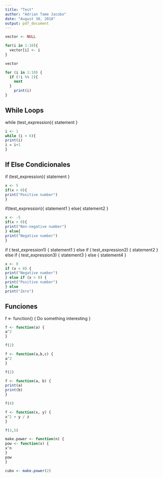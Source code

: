 ```yaml
---
title: "Test"
author: "Adrian Tame Jacobo"
date: "August 30, 2018"
output: pdf_document
---
```


```r

vector <- NULL

for(i in 1:10){
  vector[i] <- i
}

vector

```

```r

for (i in 1:10) {
  if (!i %% 2){
    next
  }
    print(i)
}

```

## While Loops

while (test_expression){
statement
}

```r

i <- 1
while (i < 6){
print(i)
i = i+1
}

```


## If Else Condicionales

if (test_expression){
statement
}

```r

x <- 5
if(x > 0){
print("Positive number")
}

```

if(test_expression){
statement1
} else{
statement2
}

```r

x <- -5
if(x > 0){
print("Non-negative number")
} else{
print("Negative number")
}

```

if ( test_expression1) {
statement1
} else if ( test_expression2) {
statement2
} else if ( test_expression3) {
statement3
} else {
statement4
}

```r

x <- 0
if (x < 0) {
print("Negative number")
} else if (x > 0) {
print("Positive number")
} else
print("Zero")

```

## Funciones 

f <- function(<arguments>) {
Do something interesting
}

```r

f <- function(a) {
a^2
}

f(2)

```

```r

f <- function(a,b,c) {
a^2
}

f(2)

```

```r

f <- function(a, b) {
print(a)
print(b)
}

f(4)

```

```r

f <- function(x, y) {
x^2 + y / z
}

f(3,5)

```

```r

make.power <- function(n) {
pow <- function(x) {
x^n
}
pow
}

cubo <- make.power(2)

```

```r



```




